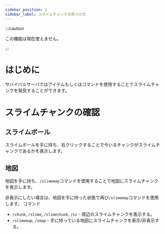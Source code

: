 ```yaml
---
sidebar_position: 2
sidebar_label: スライムチャンクの見つけ方
---
```


:::caution

この機能は現在使えません。

:::

# はじめに

サバイバルサーバではアイテムもしくはコマンドを使用することでスライムチャンクを発見することができます。

# スライムチャンクの確認

## スライムボール

スライムボールを手に持ち、右クリックすることで今いるチャンクがスライムチャンクであるかを表示します。

## 地図

地図を手に持ち、`/slimemap`コマンドを使用することで地図にスライムチャンクを表示します。

非表示にしたい場合は、地図を手に持った状態で再び`/slimemap`コマンドを使用します。
コマンド

- `/chunk`, `/slime`, `/slimechunk`, `/sc` - 周辺のスライムチャンクを表示する。
- `/slimemap`, `/smap` - 手に持っている地図にスライムチャンクを表示/非表示する。